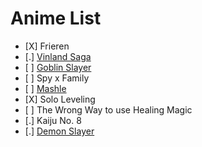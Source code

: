 = Anime List =

* [X] Frieren
* [.] [[Vinland Saga]]
* [ ] [[Goblin Slayer]]
* [ ] Spy x Family
* [ ] [[Mashle]]
* [X] Solo Leveling
* [ ] The Wrong Way to use Healing Magic
* [.] Kaiju No. 8
* [.] [[Demon Slayer]]
